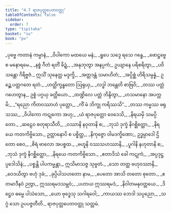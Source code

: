 ```yaml
---
title: "4.7 ရာဇပုတ္တပေတဝတ္ထု"
tableOfContents: false
sidebar:
  order: 7
type: "tipitaka"
basket: "su"
book: "pv"
---
```



<DynamicBreadcrumb />

<Division number="753" book="pv" e="ch" v="19" p="211">

<Paragraph number="807" type="verses" book="pv">
_ပုဗ္ဗေ ကတာနံ ကမ္မာနံ,_  
_ဝိပါကော မထယေ မနံ;_  
_ရူပေ သဒ္ဒေ ရသေ ဂန္ဓေ,_  
_ဖောဋ္ဌဗ္ဗေ စ မနောရမေ._  

</Paragraph>

</Division>
<Division number="754" book="pv" e="ch" v="19" p="211">

<Paragraph number="808" type="verses" book="pv">
_နစ္စံ ဂီတံ ရတိံ ခိဍ္ဍံ,_  
_အနုဘုတွာ အနပ္ပကံ;_  
ဥယျာနေ ပရိစရိတွာ,_  
_ပဝိသန္တော ဂိရိဗ္ဗဇံ._  

</Paragraph>

</Division>
<Division number="755" book="pv" e="ch" v="19" p="211">

<Paragraph number="809" book="pv">
ဣသိံ သုနေတ္တ မဒ္ဒက္ခိ,_  
_အတ္တဒန္တံ သမာဟိတံ;_  
_အပ္ပိစ္ဆံ ဟိရိသမ္ပန္နံ,_  
ဥဉ္ဆေ ပတ္တဂတေ ရတံ._  

</Paragraph>

</Division>
<Division number="756" book="pv" e="ch" v="19" p="211">

<Paragraph number="810" type="verses" book="pv">
_ဟတ္ထိက္ခန္ဓတော ဩရုယှ,_  
_လဒ္ဓါ ဘန္တေတိ စာဗြဝိ;_  
_တဿ ပတ္တံ ဂဟေတွာန,_  
ဥစ္စံ ပဂ္ဂယှ ခတ္တိယော._  

</Paragraph>

</Division>
<Division number="757" book="pv" e="ch" v="19" p="211">

<Paragraph number="811" type="verses" book="pv">
_ထဏ္ဍိလေ ပတ္တံ ဘိန္ဒိတွာ,_  
_ဟသမာနော အပက္ကမိ;_  
_“ရညော ကိတဝဿာဟံ ပုတ္တော,_  
_ကိံ မံ ဘိက္ခု ကရိဿသိ”._  

</Paragraph>

</Division>
<Division number="758" book="pv" e="ch" v="19" p="212">

<Paragraph number="812" type="verses" book="pv">
_တဿ ကမ္မဿ ဖရုသဿ,_  
_ဝိပါကော ကဋုကော အဟု;_  
_ယံ ရာဇပုတ္တော ဝေဒေသိ,_  
_နိရယမှိ သမပ္ပိတော._  

</Paragraph>

</Division>
<Division number="759" book="pv" e="ch" v="19" p="212">

<Paragraph number="813" type="verses" book="pv">
_ဆဠေဝ စတုရာသီတိ,_  
_ဝဿာနိ နဝုတာနိ စ;_  
_ဘုသံ ဒုက္ခံ နိဂစ္ဆိတ္ထော,_  
_နိရယေ ကတကိဗ္ဗိသော._  

</Paragraph>

</Division>
<Division number="760" book="pv" e="ch" v="19" p="212">

<Paragraph number="814" book="pv">
ဥတ္တာနောပိ စ ပစ္စိတ္ထ,_  
_နိကုဇ္ဇော ဝါမဒက္ခိဏော;_  
ဥဒ္ဓမ္ပာဒေါ ဌိတော စေဝ,_  
_စိရံ ဗာလော အပစ္စထ._  

</Paragraph>

</Division>
<Division number="761" book="pv" e="ch" v="19" p="212">

<Paragraph number="815" type="verses" book="pv">
_ဗဟူနိ ဝဿသဟဿာနိ,_  
_ပူဂါနိ နဟုတာနိ စ;_  
_ဘုသံ ဒုက္ခံ နိဂစ္ဆိတ္ထော,_  
_နိရယေ ကတကိဗ္ဗိသော._  

</Paragraph>

</Division>
<Division number="762" book="pv" e="ch" v="19" p="212">

<Paragraph number="816" type="verses" book="pv">
_ဧတာဒိသံ ခေါ ကဋုကံ,_  
_အပ္ပဒုဋ္ဌပ္ပဒေါသိနံ;_  
_ပစ္စန္တိ ပါပကမ္မန္တာ,_  
ဣသိမာသဇ္ဇ သုဗ္ဗတံ._  

</Paragraph>

</Division>
<Division number="763" book="pv" e="ch" v="19" p="212">

<Paragraph number="817" type="verses" book="pv">
_သော တတ္ထ ဗဟုဝဿာနိ,_  
_ဝေဒယိတွာ ဗဟုံ ဒုခံ;_  
_ခုပ္ပိပါသဟတော နာမ,_  
_ပေတော အာသိ တတော စုတော._  

</Paragraph>

</Division>
<Division number="764" book="pv" e="ch" v="19" p="212">

<Paragraph number="818" type="verses" book="pv">
_ဧတမာဒီနဝံ ဉတွာ,_  
ဣဿရမဒသမ္ဘဝံ;_  
_ပဟာယ ဣဿရမဒံ,_  
_နိဝါတမနုဝတ္တယေ._  

</Paragraph>

</Division>
<Division number="765" book="pv" e="ch" v="19" p="212">

<Paragraph number="819" type="verses" book="pv">
_ဒိဋ္ဌေဝ ဓမ္မေ ပါသံသော,_  
_ယော ဗုဒ္ဓေသု သဂါရဝေါ;_  
_ကာယဿ ဘေဒါ သပ္ပညော,_  
_သဂ္ဂံ သော ဥပပဇ္ဇတီတိ._  


</Paragraph>
</Division>

<Paragraph number="820" type="center" book="pv">
ရာဇပုတ္တပေတဝတ္ထု သတ္တမံ.
</Paragraph>
